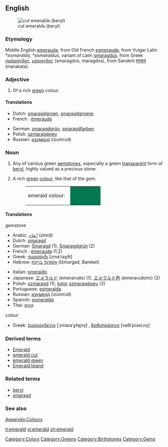 {{wikipedia}}
==English==
[[Image:Beryl_emeralds_cut_XH.jpg|thumb|right|cut emeralds (beryl)]]
===Etymology===
Middle English [[emeraude]], from Old French [[esmeraude]], from Vulgar Latin ''*esmaralda, *esmaraldus'', variant of Latin [[smaragdus]], from Greek [[σμάραγδος]], [[μάραγδος]] (smaragdos, maragdos), from Sanskrit [[मरकत]] (marakata).  

===Adjective===
{{en-adj}}
#{{color}} Of a rich [[green]] colour.

====Translations====
{{top}}
*Dutch: [[smaragdgroen]], [[smaragdgroene]]
*French : [[émeraude]] 
{{mid}}
*German: [[smaragdgrün]], [[smaragdfarben]]
*Polish: [[szmaragdowy]] {{m}}
*Russian: [[изумруд]] (izumrúd) {{m}}
{{bottom}}

===Noun===
{{en-noun}}
# Any of various green [[gemstone]]s, especially a green [[transparent]] form of [[beryl]], highly valued as a precious stone.
# {{color}} A rich [[green]] [[colour]], like that of the gem.
#:<table><tr><td>emerald colour: &nbsp;</td><td bgcolor="#047853" width="80">&nbsp; </td></tr></table>

====Translations====
;gemstone
{{top}}
*Arabic: [[زّمرّد]] (zmrd)
*Dutch: [[smaragd]] {{m}}
*German: [[Smaragd]] {{m}} (1), [[Smaragdgrün]] {{n}} (2)
*French : [[émeraude]] {{f}} (1,2)
*Greek: [[σμαράγδι]] [zmaˈraɣði] {{n}}
*Hebrew: [[אזמרגד]],[[ברקת]] (Izmargad, Bareket)
{{mid}}
*Italian: [[smeraldo]]
*Japanese: [[エメラルド]] (emerarudo) (1), [[エメラルド色]] (emerarudoiro) (2)
*Polish: [[szmaragd]] {{m}} (1), [[kolor]] [[szmaragdowy]] {{m}} (2)
*Portuguese: [[esmeralda]] {{f}}
*Russian: [[изумруд]] (izumrúd) {{m}}
*Spanish: [[esmeralda]] {{f}}
*Thai: [[มรกต]]
{{bottom}}

;colour
{{top}}
*Greek: [[σμαραγδένιο]] [ˌzmaraˈɣðe̞ɲo̞] {{n}}, [[βαθυπράσινο]] [vaθiˈprasiˌno̞] {{n}}
{{mid}}
{{bottom}}

===Derived terms===
*[[Emerald]]
*[[emerald cut]]
*[[emerald green]]
*[[Emerald Island]]

===Related terms===
*[[beryl]]
*[[smaragd]]

===See also===
[[Wiktionary_Appendix:Colours|Appendix:Colours]]

[[Category:Colors]]
[[Category:Greens]]
[[Category:Birthstones]]
[[Category:Gems]]

[[it:emerald]]
[[vi:emerald]]
[[zh:emerald]]